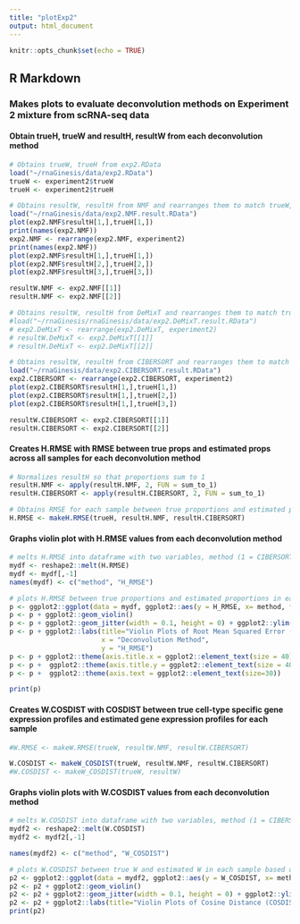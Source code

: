 ```yaml
---
title: "plotExp2"
output: html_document
---
```


```r
knitr::opts_chunk$set(echo = TRUE)
```

## R Markdown

### Makes plots to evaluate deconvolution methods on Experiment 2 mixture from scRNA-seq data

#### Obtain trueH, trueW and resultH, resultW from each deconvolution method
```r
# Obtains trueW, trueH from exp2.RData
load("~/rnaGinesis/data/exp2.RData")
trueW <- experiment2$trueW
trueH <- experiment2$trueH

# Obtains resultW, resultH from NMF and rearranges them to match trueW, trueH ordering
load("~/rnaGinesis/data/exp2.NMF.result.RData")
plot(exp2.NMF$resultH[1,],trueH[1,])
print(names(exp2.NMF))
exp2.NMF <- rearrange(exp2.NMF, experiment2)
print(names(exp2.NMF))
plot(exp2.NMF$resultH[1,],trueH[1,])
plot(exp2.NMF$resultH[2,],trueH[2,])
plot(exp2.NMF$resultH[3,],trueH[3,])
```

```r
resultW.NMF <- exp2.NMF[[1]]
resultH.NMF <- exp2.NMF[[2]]

# Obtains resultW, resultH from DeMixT and rearranges them to match trueW, trueH ordering
#load("~/rnaGinesis/rnaGinesis/data/exp2.DeMixT.result.RData")
# exp2.DeMixT <- rearrange(exp2.DeMixT, experiment2)
# resultW.DeMixT <- exp2.DeMixT[[1]]
# resultH.DeMixT <- exp2.DeMixT[[2]]

# Obtains resultW, resultH from CIBERSORT and rearranges them to match trueW, trueH ordering
load("~/rnaGinesis/data/exp2.CIBERSORT.result.RData")
exp2.CIBERSORT <- rearrange(exp2.CIBERSORT, experiment2)
plot(exp2.CIBERSORT$resultH[1,],trueH[1,])
plot(exp2.CIBERSORT$resultH[1,],trueH[2,])
plot(exp2.CIBERSORT$resultH[1,],trueH[3,])

resultW.CIBERSORT <- exp2.CIBERSORT[[1]]
resultH.CIBERSORT <- exp2.CIBERSORT[[2]]
```

#### Creates H.RMSE with RMSE between true props and estimated props across all samples for each deconvolution method
```r
# Normalizes resultH so that proportions sum to 1
resultH.NMF <- apply(resultH.NMF, 2, FUN = sum_to_1)
resultH.CIBERSORT <- apply(resultH.CIBERSORT, 2, FUN = sum_to_1)

# Obtains RMSE for each sample between true proportions and estimated proportions
H.RMSE <- makeH.RMSE(trueH, resultH.NMF, resultH.CIBERSORT)
```

#### Graphs violin plot with H.RMSE values from each deconvolution method
```r
# melts H.RMSE into dataframe with two variables, method (1 = CIBERSORT, 2 = NMF) and H.RMSE across all samples for each deconvolution method 
mydf <- reshape2::melt(H.RMSE)
mydf <- mydf[,-1]
names(mydf) <- c("method", "H_RMSE") 

# plots H.RMSE between true proportions and estimated proportions in each sample based on deconvolution method
p <- ggplot2::ggplot(data = mydf, ggplot2::aes(y = H_RMSE, x= method, fill = method))
p <- p + ggplot2::geom_violin()
p <- p + ggplot2::geom_jitter(width = 0.1, height = 0) + ggplot2::ylim(0,1) 
p <- p + ggplot2::labs(title="Violin Plots of Root Mean Squared Error (RMSE) for Proportions",
                       x = "Deconvolution Method",
                       y = "H_RMSE")
p <- p + ggplot2::theme(axis.title.x = ggplot2::element_text(size = 40)) 
p <- p +  ggplot2::theme(axis.title.y = ggplot2::element_text(size = 40)) 
p <- p +  ggplot2::theme(axis.text = ggplot2::element_text(size=30))

print(p)
```

#### Creates W.COSDIST with COSDIST between true cell-type specific gene expression profiles and estimated gene expression profiles for each sample
```r
#W.RMSE <- makeW.RMSE(trueW, resultW.NMF, resultW.CIBERSORT)

W.COSDIST <- makeW_COSDIST(trueW, resultW.NMF, resultW.CIBERSORT)
#W.COSDIST <- makeW_COSDIST(trueW, resultW)
```

#### Graphs violin plots with W.COSDIST values from each deconvolution method
```r
# melts W.COSDIST into dataframe with two variables, method (1 = CIBERSORT, 2 = NMF) and W.COSDIST across all samples for each deconvolution method 
mydf2 <- reshape2::melt(W.COSDIST)
mydf2 <- mydf2[,-1]

names(mydf2) <- c("method", "W_COSDIST") 

# plots W.COSDIST between true W and estimated W in each sample based on deconvolution method
p2 <- ggplot2::ggplot(data = mydf2, ggplot2::aes(y = W_COSDIST, x= method, fill = method))
p2 <- p2 + ggplot2::geom_violin()
p2 <- p2 + ggplot2::geom_jitter(width = 0.1, height = 0) + ggplot2::ylim(0,1.5) 
p2 <- p2 + ggplot2::labs(title="Violin Plots of Cosine Distance (COSDIST) for Gene Expression",x = "Deconvolution Method", y = "W_COSDIST") + ggplot2::theme(axis.title.x = ggplot2::element_text(size = 40)) + ggplot2::theme(axis.title.y = ggplot2::element_text(size = 40)) + ggplot2::theme(axis.text=ggplot2::element_text(size=30))
print(p2)
```